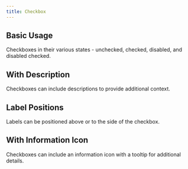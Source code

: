 ```yaml
---
title: Checkbox
---
```


## Basic Usage

Checkboxes in their various states - unchecked, checked, disabled, and disabled checked.

<BasicExample/>

## With Description

Checkboxes can include descriptions to provide additional context.

<DescriptionExample/>

## Label Positions

Labels can be positioned above or to the side of the checkbox.

<LabelPositionExample/>

## With Information Icon

Checkboxes can include an information icon with a tooltip for additional details.

<InfoIconExample/>
